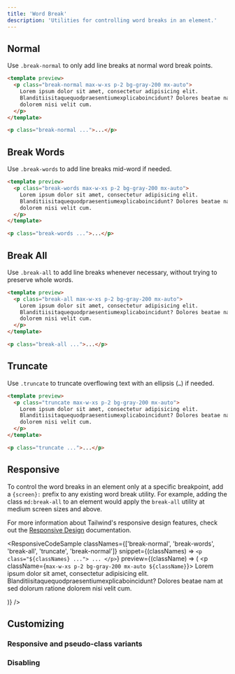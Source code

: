 ```yaml
---
title: 'Word Break'
description: 'Utilities for controlling word breaks in an element.'
---
```




## Normal

Use `.break-normal` to only add line breaks at normal word break points.

```html
<template preview>
  <p class="break-normal max-w-xs p-2 bg-gray-200 mx-auto">
    Lorem ipsum dolor sit amet, consectetur adipisicing elit.
    Blanditiisitaquequodpraesentiumexplicaboincidunt? Dolores beatae nam at sed dolorum ratione
    dolorem nisi velit cum.
  </p>
</template>

<p class="break-normal ...">...</p>
```

## Break Words

Use `.break-words` to add line breaks mid-word if needed.

```html
<template preview>
  <p class="break-words max-w-xs p-2 bg-gray-200 mx-auto">
    Lorem ipsum dolor sit amet, consectetur adipisicing elit.
    Blanditiisitaquequodpraesentiumexplicaboincidunt? Dolores beatae nam at sed dolorum ratione
    dolorem nisi velit cum.
  </p>
</template>

<p class="break-words ...">...</p>
```

## Break All

Use `.break-all` to add line breaks whenever necessary, without trying to preserve whole words.

```html
<template preview>
  <p class="break-all max-w-xs p-2 bg-gray-200 mx-auto">
    Lorem ipsum dolor sit amet, consectetur adipisicing elit.
    Blanditiisitaquequodpraesentiumexplicaboincidunt? Dolores beatae nam at sed dolorum ratione
    dolorem nisi velit cum.
  </p>
</template>

<p class="break-all ...">...</p>
```

## Truncate

Use `.truncate` to truncate overflowing text with an ellipsis (<code>…</code>) if needed.

```html
<template preview>
  <p class="truncate max-w-xs p-2 bg-gray-200 mx-auto">
    Lorem ipsum dolor sit amet, consectetur adipisicing elit.
    Blanditiisitaquequodpraesentiumexplicaboincidunt? Dolores beatae nam at sed dolorum ratione
    dolorem nisi velit cum.
  </p>
</template>

<p class="truncate ...">...</p>
```

## Responsive

To control the word breaks in an element only at a specific breakpoint, add a `{screen}:` prefix to any existing word break utility. For example, adding the class `md:break-all` to an element would apply the `break-all` utility at medium screen sizes and above.

For more information about Tailwind's responsive design features, check out the [Responsive Design](/docs/responsive-design) documentation.

<ResponsiveCodeSample
  classNames={['break-normal', 'break-words', 'break-all', 'truncate', 'break-normal']}
  snippet={(classNames) => `
    <p class="${classNames} ...">
      ...
    </p>
  `}
  preview={(className) => (
    <p className={`max-w-xs p-2 bg-gray-200 mx-auto ${className}`}>
      Lorem ipsum dolor sit amet, consectetur adipisicing elit.
      Blanditiisitaquequodpraesentiumexplicaboincidunt? Dolores beatae nam at sed dolorum ratione
      dolorem nisi velit cum.
    </p>
  )}
/>

## Customizing

### Responsive and pseudo-class variants

<Variants plugin="wordBreak" />

### Disabling

<Disabling plugin="wordBreak" />
